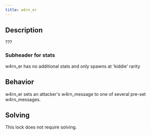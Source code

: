```yaml
---
title: w4rn_er
---
```


## Description

???

### Subheader for stats

w4rn_er has no additional stats and only spawns at 'kiddie' rarity

## Behavior

w4rn_er sets an attacker's w4rn_message to one of several pre-set w4rn_messages.

## Solving

This lock does not require solving.
